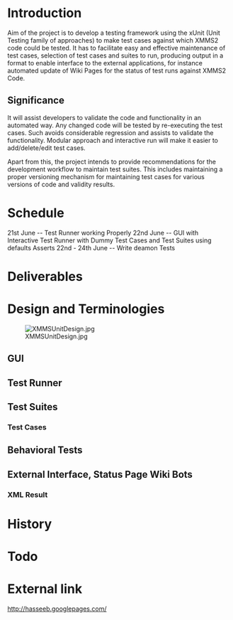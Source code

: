 =Introduction=

Aim of the project is to develop a testing framework using the xUnit (Unit Testing family of approaches) to make test cases against which XMMS2 code could be tested. It has to facilitate easy and effective maintenance of test cases, selection of test cases and suites to run, producing output in a format to enable interface to the external applications, for instance automated update of Wiki Pages for the status of test runs against XMMS2 Code.

==Significance==

It will assist developers to validate the code and functionality in an automated way. Any changed code will be tested by re-executing the test cases. Such avoids considerable regression and assists to validate the functionality. Modular approach and interactive run will make it easier to add/delete/edit test cases. 

Apart from this, the project intends to provide recommendations for the development workflow to maintain test suites. This includes maintaining a proper versioning mechanism for maintaining test cases for various versions of code and validity results.

=Schedule=

21st June -- Test Runner working Properly
22nd June -- GUI with Interactive Test Runner with Dummy Test Cases and Test Suites using defaults Asserts
22nd - 24th June -- Write deamon Tests

=Deliverables=
=Design and Terminologies=
[[Image:XMMSUnitDesign.jpg]]
==GUI==

==Test Runner==
==Test Suites==
===Test Cases===
==Behavioral Tests==
==External Interface, Status Page Wiki Bots==
===XML Result===

=History=
=Todo=
=External link=
http://hasseeb.googlepages.com/